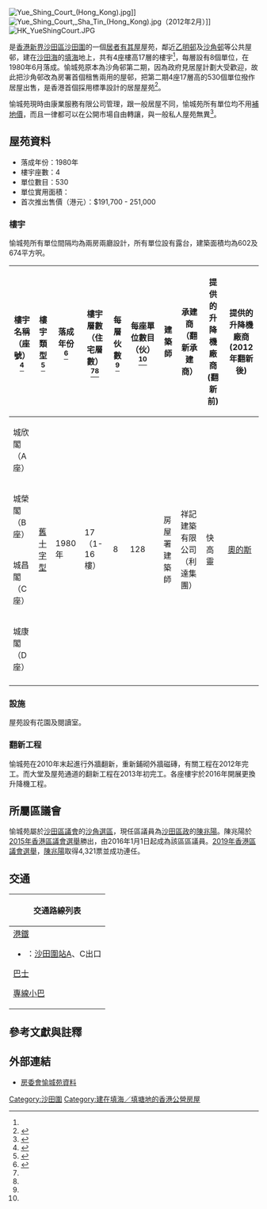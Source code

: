{{not|愉田苑|愉翠苑|愉城}}
{{HKPublicHousing |
| housename = 愉城苑<br>Yue Shing Court
| authority = 
| photo = Yue Shing Court 201707.jpg
| phototitle = 愉城苑與鄰近屋苑（2017年7月）
| district = 沙田區
| address = 大涌橋路12號<ref name=R></ref>
| type = 3
| year = 1980年6月16日<ref name="MLYT"></ref>
| blocknumber = 4
| rentalflats = 530 
| flatsize = 484 - 550
| auth = 
| website = 
}}

[[File:Yue_Shing_Court_(Hong_Kong).jpg|thumb]]]] 
[[File:Yue_Shing_Court,_Sha_Tin_(Hong_Kong).jpg|thumb]]（2012年2月）]]
[[File:HK_YueShingCourt.JPG|thumb]]

{{engname|愉城苑|Yue Shing Court}}是[[香港|香港]][[新界|新界]][[沙田區|沙田區]][[沙田圍|沙田圍]]的一個[[居者有其屋|居者有其屋]]屋苑，鄰近[[乙明邨|乙明邨]]及[[沙角邨|沙角邨]]等公共屋邨，建在[[沙田海|沙田海]]的[[填海|填海]]地上，共有4座樓高17層的樓宇<ref name="TNYT"></ref>，每層設有8個單位，在1980年6月落成。愉城苑原本為沙角邨第二期，因為政府見居屋計劃大受歡迎，故此把沙角邨改為房署首個租售兩用的屋邨，把第二期4座17層高的530個單位撥作居屋出售，是香港首個採用標準設計的居屋屋苑<ref>{{Cite web|title=[公屋資料分享] 愉城苑及汀雅苑本是出租公屋 (附舊剪報)|url=https://www.hkitalk.net/HKiTalk2/thread-816256-1-1.html|accessdate=2020-05-22|last=Team|first=Discuz! Team and Comsenz UI|work=hkitalk.net|archive-date=2020-06-07|archive-url=https://web.archive.org/web/20200607021200/https://www.hkitalk.net/HKiTalk2/thread-816256-1-1.html|dead-url=no}}</ref>。

愉城苑現時由康業服務有限公司管理，跟一般居屋不同，愉城苑所有單位均不用[[補地價|補地價]]，而且一律都可以在公開市場自由轉讓，與一般私人屋苑無異<ref>{{Cite web |url=http://valuers.hk/property-valuation-hos/1523.html |title=毋需補地價的居屋 |access-date=2013-04-12 |archive-url=https://web.archive.org/web/20140222022320/http://valuers.hk/property-valuation-hos/1523.html |archive-date=2014-02-22 |dead-url=yes }}</ref>。

== 屋苑資料 ==
*落成年份：1980年
*樓宇座數：4
*單位數目：530
*單位實用面積：{{convert|45|to|51|sqm|sqft|abbr=on}}
*首次推出售價（港元）：$191,700 - 251,000

=== 樓宇 ===
愉城苑所有單位間隔均為兩房兩廳設計，所有單位設有露台，建築面積均為602及674平方呎。
{| class="wikitable" style="text-align: center;"
|-
! 樓宇名稱（座號）<ref name="TNYT">{{cite web |url=https://hk.centadata.com/basicinfo.aspx?type=2&code=GYGKWPWXPS&ref=CD2_Detail |title=中原數據-沙田-愉城苑 |work=中原數據 |accessdate=2020-09-21 |archive-date=2021-01-06 |archive-url=https://web.archive.org/web/20210106084331/https://hk.centadata.com/basicinfo.aspx?type=2&code=GYGKWPWXPS&ref=CD2_Detail }}</ref> {{Notetag|所有大廈實際上是同一幢建築}}!! 樓宇類型 <ref name="MLYT">{{cite web |url=https://www.midland.com.hk/estate/%E6%84%89%E5%9F%8E%E8%8B%91-%E6%B2%99%E7%94%B0-E00408 |title=美聯物業-沙田-愉城苑 |work=美聯物業 |accessdate=2020-09-21 |archive-date=2019-08-06 |archive-url=https://web.archive.org/web/20190806134552/https://www.midland.com.hk/estate/%E6%84%89%E5%9F%8E%E8%8B%91-%E6%B2%99%E7%94%B0-E00408 |dead-url=no }}</ref> !! 落成年份 <ref name="R">{{Cite web |url=https://www.rvd.gov.hk/doc/tc/nt_201504.pdf |title=樓宇名稱 第二冊：新界 |accessdate=2018年9月15日 |date=2015年4月 |publisher=差餉物業估價署 |archive-date=2020年8月8日 |archive-url=https://web.archive.org/web/20200808101354/https://www.rvd.gov.hk/doc/tc/nt_201504.pdf |dead-url=no }}</ref> !! 樓宇層數（住宅層數）<ref name="TNYT"></ref><ref name="MLYT"></ref> 
! 每層伙數 <ref name="TNYT"></ref> !! 每座單位數目（伙）<ref name="TNYT"></ref> 
!建築師
!承建商<br>（翻新承建商）
!提供的升降機廠商(翻新前)
!提供的升降機廠商(2012年翻新後)
|-
| 城欣閣（A座）
| rowspan="4" | [[舊十字型大廈|舊十字型]] 
| rowspan="4" | 1980年 
| rowspan="4" | 17（1-16樓） 
| rowspan="4" | 8
| rowspan="4" | 128
| rowspan="4" |房屋署建築師
| rowspan="4" | 祥記建築有限公司<br>（利達集團）
| rowspan="4" |快高靈
| rowspan="4" |[[奧的斯電梯公司|奧的斯]]
|-
| 城榮閣（B座）
|-
| 城昌閣（C座）
|-
| 城康閣（D座）
|-
|}

===設施===
屋苑設有花園及閱讀室。

===翻新工程===
愉城苑在2010年末起進行外牆翻新，重新鋪砌外牆磁磚，有關工程在2012年完工。而大堂及屋苑通道的翻新工程在2013年初完工。各座樓宇於2016年開展更換升降機工程。

== 所屬區議會 ==
{{main|沙角 (選區)}}
愉城苑屬於[[沙田區議會|沙田區議會]]的[[沙角_(選區)|沙角選區]]，現任區議員為[[沙田區政|沙田區政]]的[[陳兆陽|陳兆陽]]。陳兆陽於[[2015年香港區議會選舉|2015年香港區議會選舉]]勝出，由2016年1月1日起成為該區區議員。[[2019年香港區議會選舉|2019年香港區議會選舉]]，[[陳兆陽|陳兆陽]]取得4,321票並成功連任。

== 交通 ==
{| class="mw-collapsible mw-collapsed wikitable" style="background:white; margin: 0 auto; width: auto;" 
! 交通路線列表
|-
|
;[[港鐵|港鐵]]
*{{港鐵路線標誌|TML}}：[[沙田圍站|沙田圍站]]A、C出口
;[[香港巴士|巴士]]
{{九龍新界巴士簡單列表|47A|47X|72A|74A|80X|81C|81K|82K|85A|86A|86C|88|88X|89B|249X|281B|287X|288|798|798A|798B|N281}}
{{過海隧道巴士簡單列表|170|182|682B|686|982C|982X|N170|N182}}
{{大嶼山巴士簡單列表|A41|E42|E42C|E42P}}
;[[香港小巴|專線小巴]]
{{新界專線小巴簡單列表|803|804|809K|812|812A}}
|}

== 參考文獻與註釋 ==
{{Notefoot}}{{reflist}}
== 外部連結 ==
*[http://www.housingauthority.gov.hk/tc/global-elements/estate-locator/detail.html?propertyType=2&id=3004 房委會愉城苑資料] {{Wayback|url=http://www.housingauthority.gov.hk/tc/global-elements/estate-locator/detail.html?propertyType=2&id=3004 |date=20140627033457 }}
{{沙田區居屋屋苑}}
{{DEFAULTSORT:Yue Shing Court}}
[[Category:沙田圍|Category:沙田圍]]
[[Category:建在填海／填塘地的香港公營房屋|Category:建在填海／填塘地的香港公營房屋]]